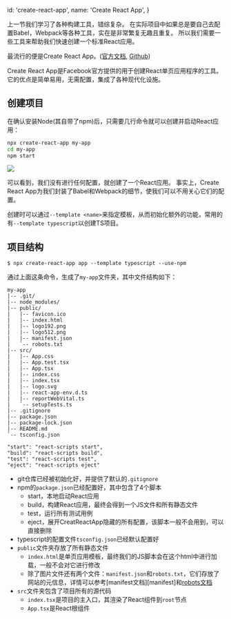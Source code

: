 
  id: 'create-react-app',
  name: 'Create React App',
}

上一节我们学习了各种构建工具，错综复杂。
在实际项目中如果总是要自己去配置Babel，Webpack等各种工具，实在是非常繁复无趣且重复。
所以我们需要一些工具来帮助我们快速创建一个标准React应用。

最流行的便是Create React App。([官方文档][doc], [Github][github])

Create React App是Facebook官方提供的用于创建React单页应用程序的工具。
它的优点是简单易用，无需配置，集成了各种现代化设施。

## 创建项目

在确认安装Node(其自带了npm)后，只需要几行命令就可以创建并启动React应用：

```bash
npx create-react-app my-app
cd my-app
npm start
```

<Image src={create}/>

可以看到，我们没有进行任何配置，就创建了一个React应用。
事实上，Create React App为我们封装了Babel和Webpack的细节，使我们可以不用关心它们的配置。

创建时可以通过`--template <name>`来指定模板，从而初始化额外的功能，常用的有`--template typescript`以创建TS项目。

## 项目结构

```text
$ npx create-react-app app --template typescript --use-npm
```

通过上面这条命令，生成了`my-app`文件夹，其中文件结构如下：

```treeview
my-app
|-- .git/
|-- node_modules/
|-- public/
|   |-- favicon.ico
|   |-- index.html
|   |-- logo192.png
|   |-- logo512.png
|   |-- manifest.json
|   `-- robots.txt
|-- src/
|   |-- App.css
|   |-- App.test.tsx
|   |-- App.tsx
|   |-- index.css
|   |-- index.tsx
|   |-- logo.svg
|   |-- react-app-env.d.ts
|   |-- reportWebVital.ts
|   `-- setupTests.ts
|-- .gitignore
|-- package.json
|-- package-lock.json
|-- README.md
`-- tsconfig.json
```

    "start": "react-scripts start",
    "build": "react-scripts build",
    "test": "react-scripts test",
    "eject": "react-scripts eject"
- git仓库已经被初始化好，并提供了默认的`.gitignore`
- npm的`package.json`已经配置好，其中包含了4个脚本
  - start，本地启动React应用
  - build，构建React应用，最终会得到一个JS文件和所有静态文件
  - test，运行所有测试用例
  - eject，展开CreatReactApp隐藏的所有配置，该脚本一般不会用到，可以直接删除
- typescript的配置文件`tsconfig.json`已经默认配置好
- `public`文件夹存放了所有静态文件
  - `index.html`是单页应用模板，最终我们的JS脚本会在这个html中进行加载，一般不会对它进行修改
  - 除了图片文件还有两个文件：`manifest.json`和`robots.txt`，它们存放了网站的元信息，详情可以参考[manifest文档][manifest]和[robots文档][robots]
- `src`文件夹包含了项目所有的源代码
  - `index.tsx`是项目的主入口，其渲染了React组件到`root`节点
  - `App.tsx`是React根组件

[doc]: https://create-react-app.dev/
[github]: https://www.github.com/facebook/create-react-app
[robots]: https://developer.mozilla.org/en-US/docs/Glossary/Robots.txt
[manifset]: https://developer.mozilla.org/en-US/docs/Mozilla/Add-ons/WebExtensions/manifest.json